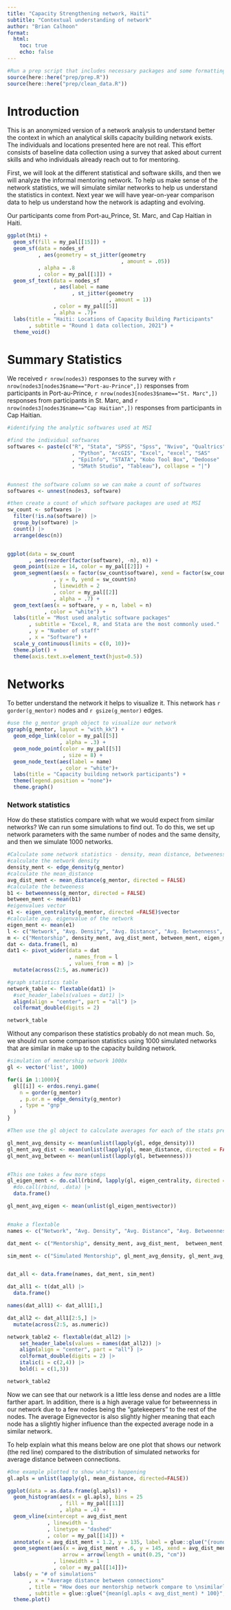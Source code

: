 ```yaml
---
title: "Capacity Strengthening network, Haiti"
subtitle: "Contextual understanding of network"
author: "Brian Calhoon"
format: 
  html:
    toc: true
    echo: false
---
```


```r

#Run a prep script that includes necessary packages and some formatting thingies
source(here::here("prep/prep.R"))
source(here::here("prep/clean_data.R"))
```

# Introduction

This is an anonymized version of a network analysis to understand better the context in which an analytical skills capacity building network exists. The individuals and locations presented here are not real. This effort consists of baseline data collection using a survey that asked about current skills and who individuals already reach out to for mentoring.

First, we will look at the different statistical and software skills, and then we will analyze the informal mentoring network. To help us make sense of the network statistics, we will simulate similar networks to help us understand the statistics in context. Next year we will have year-on-year comparison data to help us understand how the network is adapting and evolving. 

Our participants come from Port-au_Prince, St. Marc, and Cap Haitian in Haiti.

```r

ggplot(hti) +
  geom_sf(fill = my_pal[[15]]) +
  geom_sf(data = nodes_sf
          , aes(geometry = st_jitter(geometry
                                     , amount = .05))
          , alpha = .8
          , color = my_pal[[1]]) +
  geom_sf_text(data = nodes_sf
               , aes(label = name
                     , st_jitter(geometry
                                 , amount = 1))
               , color = my_pal[[5]]
               , alpha = .7)+
  labs(title = "Haiti: Locations of Capacity Building Participants"
       , subtitle = "Round 1 data collection, 2021") +
  theme_void()


```
# Summary Statistics
  
We received `r nrow(nodes3)` responses to the survey with `r nrow(nodes3[nodes3$name=="Port-au-Prince",])` responses from participants in Port-au-Prince, `r nrow(nodes3[nodes3$name=="St. Marc",])` responses from participants in St. Marc, and `r nrow(nodes3[nodes3$name=="Cap Haitian",])` responses from participants in Cap Haitian. 

```r


#identifying the analytic softwares used at MSI

#find the individual softwares
softwares <- paste(c("R", "Stata", "SPSS", "Spss", "Nvivo", "Qualtrics", "MaxQDA"
                     , "Python", "ArcGIS", "Excel", "excel", "SAS"
                     , "EpiInfo", "STATA", "Kobo Tool Box", "Dedoose"
                     , "SMath Studio", "Tableau"), collapse = "|")


#unnest the software column so we can make a count of softwares
softwares <- unnest(nodes3, software)

#then create a count of which software packages are used at MSI
sw_count <- softwares |>
  filter(!is.na(software)) |>
  group_by(software) |>
  count() |>
  arrange(desc(n))


ggplot(data = sw_count
       , aes(reorder(factor(software), -n), n)) +
  geom_point(size = 14, color = my_pal[[2]]) +
  geom_segment(aes(x = factor(sw_count$software), xend = factor(sw_count$software) 
               , y = 0, yend = sw_count$n)
               , linewidth = 2
               , color = my_pal[[2]]
               , alpha = .7) +
  geom_text(aes(x = software, y = n, label = n)
            , color = "white") +
  labs(title = "Most used analytic software packages"
       , subtitle = "Excel, R, and Stata are the most commonly used."
       , y = "Number of staff"
       , x = "Software") + 
  scale_y_continuous(limits = c(0, 10))+
  theme.plot() +
  theme(axis.text.x=element_text(hjust=0.5))

```

# Networks 
To better understand the network it helps to visualize it. This network has `r gorder(g_mentor)` nodes and `r gsize(g_mentor)` edges. 


```r
#use the g_mentor graph object to visualize our network
ggraph(g_mentor, layout = "with_kk") +
  geom_edge_link(color = my_pal[[5]]
                 , alpha = .3) +
  geom_node_point(color = my_pal[[5]]
                  , size = 8) +
  geom_node_text(aes(label = name)
                 , color = "white")+
  labs(title = "Capacity building network participants") +
  theme(legend.position = "none")+
  theme.graph()
```



### Network statistics

How do these statistics compare with what we would expect from similar networks? We can run some simulations to find out. To do this, we set up network parameters with the same number of nodes and the same density, and then we simulate 1000 networks. 


```r
#Calculate some network statistics - density, mean distance, betweeness, transitivity, and eigenvector centrality
#calculate the network density
density_ment <- edge_density(g_mentor)
#calculate the mean_distance
avg_dist_ment <- mean_distance(g_mentor, directed = FALSE)
#calculate the betweeness
b1 <- betweenness(g_mentor, directed = FALSE)
between_ment <- mean(b1)
#eigenvalues vector
e1 <- eigen_centrality(g_mentor, directed =FALSE)$vector
#calculate avg. eigenvalue of the network
eigen_ment <- mean(e1)
l <- c("Network", "Avg. Density", "Avg. Distance", "Avg. Betweenness", "Avg. Eigenvector")
m <- c("Mentorship", density_ment, avg_dist_ment, between_ment, eigen_ment)
dat <- data.frame(l, m)
dat1 <- pivot_wider(data = dat
                    , names_from = l
                    , values_from = m) |>
  mutate(across(2:5, as.numeric))

#graph statistics table
network_table <- flextable(dat1) |>
  #set_header_labels(values = dat1) |> 
  align(align = "center", part = "all") |>
  colformat_double(digits = 2)

network_table


```
Without any comparison these statistics probably do not mean much. So, we should run some comparison statistics using 1000 simulated networks that are similar in make up to the capacity building network.

```r
#simulation of mentorship network 1000x
gl <- vector('list', 1000)

for(i in 1:1000){
  gl[[i]] <- erdos.renyi.game(
    n = gorder(g_mentor)
    , p.or.m = edge_density(g_mentor)
    , type = "gnp"
  )
}

#Then use the gl object to calculate averages for each of the stats presented above on the original two networks.

gl_ment_avg_density <- mean(unlist(lapply(gl, edge_density)))
gl_ment_avg_dist <- mean(unlist(lapply(gl, mean_distance, directed = FALSE)))
gl_ment_avg_between <- mean(unlist(lapply(gl, betweenness)))


#This one takes a few more steps 
gl_eigen_ment <- do.call(rbind, lapply(gl, eigen_centrality, directed = FALSE)) |>
  #do.call(rbind, .data) |>
  data.frame() 

gl_ment_avg_eigen <- mean(unlist(gl_eigen_ment$vector))


#make a flextable
names <- c("Network", "Avg. Density", "Avg. Distance", "Avg. Betweenness", "Avg. Eigenvector")

dat_ment <- c("Mentorship", density_ment, avg_dist_ment,  between_ment, eigen_ment)

sim_ment <- c("Simulated Mentorship", gl_ment_avg_density, gl_ment_avg_dist, gl_ment_avg_between, gl_ment_avg_eigen)


dat_all <- data.frame(names, dat_ment, sim_ment)

dat_all1 <- t(dat_all) |>
  data.frame()

names(dat_all1) <- dat_all1[1,]

dat_all2 <- dat_all1[2:5,] |>
  mutate(across(2:5, as.numeric))

network_table2 <- flextable(dat_all2) |>
    set_header_labels(values = names(dat_all2)) |>
    align(align = "center", part = "all") |>
    colformat_double(digits = 2) |>
    italic(i = c(2,4)) |>
    bold(i = c(1,3))

network_table2

```

Now we can see that our network is a little less dense and nodes are a little farther apart. In addition, there is a high average value for betweenness in our network due to a few nodes being the "gatekeepers" to the rest of the nodes. The average Eignevector is also slightly higher meaning that each node has a slightly higher influence than the expected average node in a similar network.

To help explain what this means below are one plot that shows our network (the red line) compared to the distribution of simulated networks for average distance between connections.

```r
#One example plotted to show what's happening
gl.apls = unlist(lapply(gl, mean_distance, directed=FALSE))

ggplot(data = as.data.frame(gl.apls)) +
  geom_histogram(aes(x = gl.apls), bins = 25
                 , fill = my_pal[[11]]
                 , alpha = .4) +
  geom_vline(xintercept = avg_dist_ment
             , linewidth = 1
             , linetype = "dashed"
             , color = my_pal[[14]]) +
  annotate(x = avg_dist_ment + 1.2, y = 135, label = glue::glue("{round(avg_dist_ment, digits = 2)}, is the average distance \nbetween connections \nin the mentoring network"), geom = "label", color = my_pal[[14]]) +
  geom_segment(aes(x = avg_dist_ment + .6, y = 145, xend = avg_dist_ment +.05, yend = 138),
                  arrow = arrow(length = unit(0.25, "cm"))
               , linewidth = 1
               , color = my_pal[[14]])+
  labs(y = "# of simulations"
       , x = "Average distance between connections"
       , title = "How does our mentorship network compare to \nsimilarly structured networks?"
       , subtitle = glue::glue("{mean(gl.apls < avg_dist_ment) * 100}", "% ", "of similar networks have a shorter average distance between \nconnections than the mentoring network"))+
  theme.plot()


```







